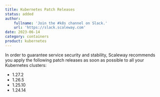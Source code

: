 ```yaml
---
title: Kubernetes Patch Releases 
status: added
author:
    fullname: 'Join the #k8s channel on Slack.'
    url: 'https://slack.scaleway.com'
date: 2023-06-14
category: containers
product: kubernetes
---
```


In order to guarantee service security and stability, Scaleway recommends you apply the following patch releases as soon as possible to all your Kubernetes clusters:
- 1.27.2
- 1.26.5
- 1.25.10
- 1.24.14


